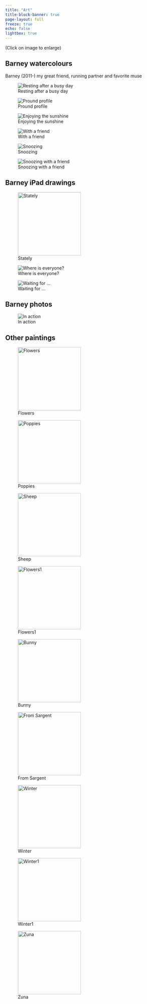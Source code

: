 ```yaml
---
title: "Art"
title-block-banner: true
page-layout: full
freeze: true
echo: false
lightbox: true
---
```


(Click on image to enlarge)

## Barney watercolours

Barney (2011-)  my great friend, running partner and favorite muse

::: {layout="[[1, 1, 1], [1]]"} 
![Resting after a busy day](photos/images/BA2F5DDA-A4BB-404F-8013-02EC29CEA548_1_105_c.jpeg){group="elsewhere" description="Resting after a busy day."}


![Pround profile](photos/images/barn.jpg){group="elsewhere"description="Pround profile"}



![Enjoying the sunshine](photos/images/barn1.jpg){group="elsewhere"description="Enjoying the sunshine"}
:::

::: {layout="[[1, 1, 1], [1]]"} 

![With a friend](photos/images/barn2.jpg){group="elsewhere" description="Resting after a busy day."}


![Snoozing](photos/images/barn3.jpeg){group="elsewhere"description="Pround profile"}



![Snoozing with a friend](photos/images/barn4.jpeg){group="elsewhere"description="Enjoying the sunshine"}
:::

## Barney iPad drawings

::: { layout-ncol=3}

![Stately](photos/images/barni.png){group="ipad" description="Barney" width=200}

![Where is everyone?](photos/images/barni1.jpeg){group="ipad" description="Barney}

![Waiting for ...](photos/images/barni2.jpg){fig-alt="A drawing of an elephant." }
:::

## Barney photos


![In action](photos/images/barney_collage.jpg)

## Other paintings

::: { layout-ncol=3}

![Flowers](photos/images/flowers.jpg){group="ipad" description="other" width=200}

![Poppies](photos/images/poppies.jpg){group="ipad" description="other" width=200}

![Sheep](photos/images/sheep.jpeg){group="ipad" description="other" width=200}

![Flowers1](photos/images/flowers1.jpeg){group="ipad" description="other" width=200}

![Bunny](photos/images/Bunny.jpeg){group="ipad" description="other" width=200}

![From Sargent](photos/images/sargent.jpg){group="ipad" description="other" width=200}

![Winter](photos/images/winter1.jpeg){group="ipad" description="other" width=200}

![Winter1](photos/images/winter2.jpeg){group="ipad" description="other" width=200}

![Zuna](photos/images/zuna.jpg){group="ipad" description="other" width=200}


:::